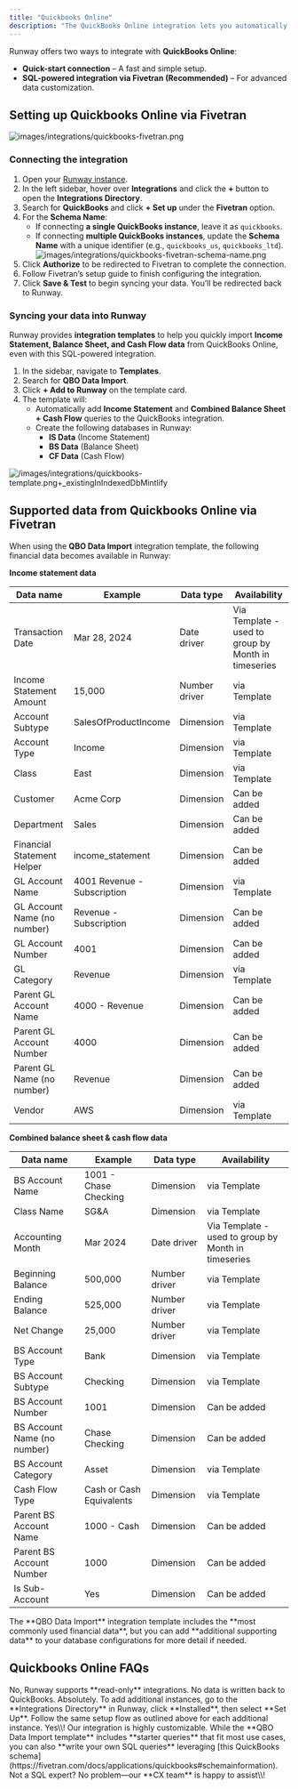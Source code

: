 ```yaml
---
title: "Quickbooks Online"
description: "The QuickBooks Online integration lets you automatically sync your financial data with Runway, eliminating manual data entry and ensuring your actuals stay up to date. With this connection, your financial models always reflect the latest numbers from QuickBooks."
---
```


Runway offers two ways to integrate with **QuickBooks Online**:

- **Quick-start connection** – A fast and simple setup.
- **SQL-powered integration via Fivetran (Recommended)** – For advanced data customization.

## Setting up Quickbooks Online via Fivetran

![images/integrations/quickbooks-fivetran.png](/images/integrations/quickbooks-fivetran.png)

### Connecting the integration

1. Open your [Runway instance](https://app.runway.com/).
2. In the left sidebar, hover over **Integrations** and click the **\+** button to open the **Integrations Directory**.
3. Search for **QuickBooks** and click **\+ Set up** under the **Fivetran** option.
4. For the **Schema Name**:
   - If connecting **a single QuickBooks instance**, leave it as `quickbooks`.
   - If connecting **multiple QuickBooks instances**, update the **Schema Name** with a unique identifier (e.g., `quickbooks_us`, `quickbooks_ltd`). ![images/integrations/quickbooks-fivetran-schema-name.png](/images/integrations/quickbooks-fivetran-schema-name.png)
5. Click **Authorize** to be redirected to Fivetran to complete the connection.
6. Follow Fivetran’s setup guide to finish configuring the integration.
7. Click **Save & Test** to begin syncing your data. You’ll be redirected back to Runway.

### Syncing your data into Runway

Runway provides **integration templates** to help you quickly import **Income Statement, Balance Sheet, and Cash Flow data** from QuickBooks Online, even with this SQL-powered integration.

1. In the sidebar, navigate to **Templates**.
2. Search for **QBO Data Import**.
3. Click **\+ Add to Runway** on the template card.
4. The template will:
   - Automatically add **Income Statement** and **Combined Balance Sheet \+ Cash Flow** queries to the QuickBooks integration.
   - Create the following databases in Runway:
     - **IS Data** (Income Statement)
     - **BS Data** (Balance Sheet)
     - **CF Data** (Cash Flow)

![/images/integrations/quickbooks-template.png\+\_existingInIndexedDbMintlify](/images/integrations/quickbooks-template.png)

## Supported data from Quickbooks Online via Fivetran

When using the **QBO Data Import** integration template, the following financial data becomes available in Runway:

**Income statement data**

| Data name                   | Example                     | Data type     | Availability                                        |
| --------------------------- | --------------------------- | ------------- | --------------------------------------------------- |
| Transaction Date            | Mar 28, 2024                | Date driver   | Via Template - used to group by Month in timeseries |
| Income Statement Amount     | 15,000                      | Number driver | via Template                                        |
| Account Subtype             | SalesOfProductIncome        | Dimension     | via Template                                        |
| Account Type                | Income                      | Dimension     | via Template                                        |
| Class                       | East                        | Dimension     | via Template                                        |
| Customer                    | Acme Corp                   | Dimension     | Can be added                                        |
| Department                  | Sales                       | Dimension     | Can be added                                        |
| Financial Statement Helper  | income_statement            | Dimension     | Can be added                                        |
| GL Account Name             | 4001 Revenue - Subscription | Dimension     | via Template                                        |
| GL Account Name (no number) | Revenue - Subscription      | Dimension     | Can be added                                        |
| GL Account Number           | 4001                        | Dimension     | Can be added                                        |
| GL Category                 | Revenue                     | Dimension     | via Template                                        |
| Parent GL Account Name      | 4000 - Revenue              | Dimension     | Can be added                                        |
| Parent GL Account Number    | 4000                        | Dimension     | Can be added                                        |
| Parent GL Name (no number)  | Revenue                     | Dimension     | Can be added                                        |
| Vendor                      | AWS                         | Dimension     | via Template                                        |

**Combined balance sheet & cash flow data**

| Data name                   | Example                  | Data type     | Availability                                        |
| --------------------------- | ------------------------ | ------------- | --------------------------------------------------- |
| BS Account Name             | 1001 - Chase Checking    | Dimension     | via Template                                        |
| Class Name                  | SG&A                     | Dimension     | via Template                                        |
| Accounting Month            | Mar 2024                 | Date driver   | Via Template - used to group by Month in timeseries |
| Beginning Balance           | 500,000                  | Number driver | via Template                                        |
| Ending Balance              | 525,000                  | Number driver | via Template                                        |
| Net Change                  | 25,000                   | Number driver | via Template                                        |
| BS Account Type             | Bank                     | Dimension     | via Template                                        |
| BS Account Subtype          | Checking                 | Dimension     | via Template                                        |
| BS Account Number           | 1001                     | Dimension     | Can be added                                        |
| BS Account Name (no number) | Chase Checking           | Dimension     | Can be added                                        |
| BS Account Category         | Asset                    | Dimension     | via Template                                        |
| Cash Flow Type              | Cash or Cash Equivalents | Dimension     | via Template                                        |
| Parent BS Account Name      | 1000 - Cash              | Dimension     | Can be added                                        |
| Parent BS Account Number    | 1000                     | Dimension     | Can be added                                        |
| Is Sub-Account              | Yes                      | Dimension     | Can be added                                        |

<Check>
  The **QBO Data Import** integration template includes the **most commonly used financial data**, but you can add **additional supporting data** to your database configurations for more detail if needed.
</Check>

## Quickbooks Online FAQs

<Accordion title="Does Runway write data back to QuickBooks?" icon="sparkles">
  No, Runway supports **read-only** integrations. No data is written back to QuickBooks.
</Accordion>

<Accordion title="Can I connect multiple instances of QuickBooks Online?" icon="sparkles">
  Absolutely. To add additional instances, go to the **Integrations Directory** in Runway, click **Installed**, then select **Set Up**. Follow the same setup flow as outlined above for each additional instance.
</Accordion>

<Accordion title="Can I pull other types of data from QuickBooks?" icon="sparkles">
  Yes\\! Our integration is highly customizable. While the **QBO Data Import template** includes **starter queries** that fit most use cases, you can also **write your own SQL queries** leveraging [this QuickBooks schema](https://fivetran.com/docs/applications/quickbooks#schemainformation). Not a SQL expert? No problem—our **CX team** is happy to assist\\!
</Accordion>